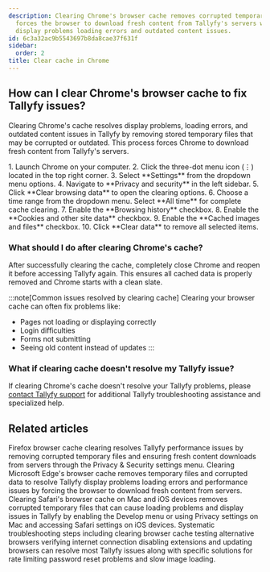 ```yaml
---
description: Clearing Chrome's browser cache removes corrupted temporary files and
  forces the browser to download fresh content from Tallyfy's servers which resolves
  display problems loading errors and outdated content issues.
id: 6c3a32ac9b5543697b8da8cae37f631f
sidebar:
  order: 2
title: Clear cache in Chrome
---
```



## How can I clear Chrome's browser cache to fix Tallyfy issues?

Clearing Chrome's cache resolves display problems, loading errors, and outdated content issues in Tallyfy by removing stored temporary files that may be corrupted or outdated. This process forces Chrome to download fresh content from Tallyfy's servers.

<Steps>
1. Launch Chrome on your computer.
2. Click the three-dot menu icon (⋮) located in the top right corner.
3. Select **Settings** from the dropdown menu options.
4. Navigate to **Privacy and security** in the left sidebar.
5. Click **Clear browsing data** to open the clearing options.
6. Choose a time range from the dropdown menu. Select **All time** for complete cache clearing.
7. Enable the **Browsing history** checkbox.
8. Enable the **Cookies and other site data** checkbox.
9. Enable the **Cached images and files** checkbox.
10. Click **Clear data** to remove all selected items.
</Steps>

### What should I do after clearing Chrome's cache?

After successfully clearing the cache, completely close Chrome and reopen it before accessing Tallyfy again. This ensures all cached data is properly removed and Chrome starts with a clean slate.

:::note[Common issues resolved by clearing cache]
Clearing your browser cache can often fix problems like:
- Pages not loading or displaying correctly
- Login difficulties
- Forms not submitting
- Seeing old content instead of updates
:::

### What if clearing cache doesn't resolve my Tallyfy issue?

If clearing Chrome's cache doesn't resolve your Tallyfy problems, please [contact Tallyfy support](https://tallyfy.com/contact-us/) for additional Tallyfy troubleshooting assistance and specialized help.


## Related articles
<CardGrid>
<LinkTitleCard header="<b>Troubleshooting > Clear cache in Firefox</b>" href="/products/pro/miscellaneous/troubleshooting/clear-cache-firefox/" > Firefox browser cache clearing resolves Tallyfy performance issues by removing corrupted temporary files and ensuring fresh content downloads from servers through the Privacy & Security settings menu. </LinkTitleCard>
<LinkTitleCard header="<b>Troubleshooting > Clear cache in Edge</b>" href="/products/pro/miscellaneous/troubleshooting/clear-cache-edge/" > Clearing Microsoft Edge's browser cache removes temporary files and corrupted data to resolve Tallyfy display problems loading errors and performance issues by forcing the browser to download fresh content from servers. </LinkTitleCard>
<LinkTitleCard header="<b>Troubleshooting > Clear cache in Safari</b>" href="/products/pro/miscellaneous/troubleshooting/clear-cache-safari/" > Clearing Safari's browser cache on Mac and iOS devices removes corrupted temporary files that can cause loading problems and display issues in Tallyfy by enabling the Develop menu or using Privacy settings on Mac and accessing Safari settings on iOS devices. </LinkTitleCard>
<LinkTitleCard header="<b>Miscellaneous > Troubleshooting</b>" href="/products/pro/miscellaneous/troubleshooting/" > Systematic troubleshooting steps including clearing browser cache testing alternative browsers verifying internet connection disabling extensions and updating browsers can resolve most Tallyfy issues along with specific solutions for rate limiting password reset problems and slow image loading. </LinkTitleCard>
</CardGrid>